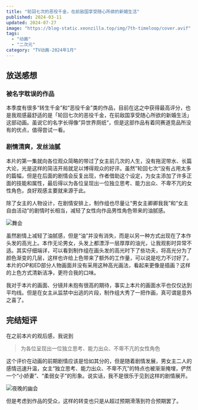 ```yaml
---
title: "轮回七次的恶役千金，在前敌国享受随心所欲的新婚生活"
published: 2024-03-11
updated: 2024-07-27
image: "https://blog-static.xeonzilla.top/img/7th-timeloop/cover.avif"
tags:
  - "动画"
  - "二次元"
category: "TV动画-2024年1月"
---
```


## 放送感想
### 被名字耽误的作品
本季度有很多“转生千金”和“恶役千金”类的作品，目前在这之中获得最高评分，也是我观感最舒适的是「轮回七次的恶役千金，在前敌国享受随心所欲的新婚生活」这部动画。虽说它的名字长得像”异世界厕纸“，但是这部作品有着同赛道竞品所没有的优点，值得尝试一看。

### 剧情清爽，发丝油腻
本片的第一集就向各位观众简略的带过了女主前几次的人生，没有拖泥带水、长篇大论，光是这样的简洁开局就足以博得观众的好评。虽然”轮回七次“没有占用太多的篇幅，但是在后面的剧情会反复出现，作者借助这个设定，为女主添加了许多正面的技能和属性，最后得以为各位呈现出一位独立思考、能力出众、不卑不亢的女性角色，良好观感主要就来源于此。

除了女主的人物设计，在剧情安排上，制作组也尽量让“男女主卿卿我我”和“女主自由活动”的剧情时长相当，减轻了女性向作品男性角色带来的油腻感。

![舞会](https://blog-static.xeonzilla.top/img/7th-timeloop/01.avif "舞会")

虽然剧情上减轻了油腻感，但是“油”并没有消失，而是以另一种方式出现在了本作头发的高光上。本作无论男女，头发上都漂浮一层厚厚的油光，让我观影时异常不适。其实仔细端详，可以看到制作组在画头发的高光时下了些功夫，将高光分为了颜色渐变的几层，这样也许给上色带来了额外的工作量，可以说是吃力不讨好了。本片的OP和ED部分人物画面并没有采用这种高光画法，看起来更像是插画？这样的上色方式清新洁净，更符合我的口味。

我对于本片的画面、分镜并未抱有很高的期待，事实上本片的画面水平也仅仅达到平均线。但是在女主从监禁中出逃的片段，制作组大秀了一把作画，真可谓是意外之喜了。

## 完结短评
在之前本片的观后感，我说到
>为各位呈现出一位独立思考、能力出众、不卑不亢的女性角色

这个评价在动画的前期剧情应该是恰如其分的，但是随着剧情发展，男女主二人的感情迅速升温，女主“独立思考、能力出众、不卑不亢”的特点也被渐渐掩埋，俨然一个“小娇妻”、“柔弱女子”的形象。说实话，我不是很乐于见到这样的剧情展开。

![夜晚的幽会](https://blog-static.xeonzilla.top/img/7th-timeloop/02.avif "夜晚的幽会")

但是考虑到作品的受众，这样的转变也只是从超过预期滑落到符合预期罢了。
